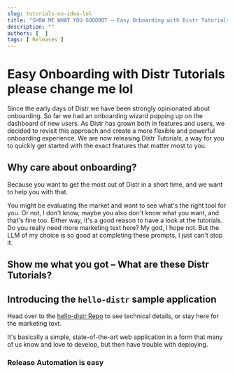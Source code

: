 ```yaml
---
slug: tutorials-no-idea-lol
title: "SHOW ME WHAT YOU GOOOOOT – Easy Onboarding with Distr Tutorials please change me lol"
description: ""
authors: [  ]
tags: [ Releases ]
---
```



# Easy Onboarding with Distr Tutorials please change me lol

Since the early days of Distr we have been strongly opinionated about onboarding.
So far we had an onboarding wizard popping up on the dashboard of new users.
As Distr has grown both in features and users, we decided to revisit this approach and create a more flexible and powerful onboarding experience.
We are now releasing Distr Tutorials, a way for you to quickly get started with the exact features that matter most to you.

<!-- truncate -->

## Why care about onboarding?

Because you want to get the most out of Distr in a short time, and we want to help you with that.

You might be evaluating the market and want to see what's the right tool for you. 
Or not, I don't know, maybe you also don't know what you want, and that's fine too. Either way, it's a good reason to have a look at the tutorials.
Do you really need more marketing text here? My god, I hope not. But the LLM of my choice is so good at completing these prompts, I just can't stop it.

## Show me what you got – What are these Distr Tutorials?



## Introducing the `hello-distr` sample application

Head over to the [hello-distr Repo](https://github.com/glasskube/hello-distr) to see technical details, or stay here for the marketing text.

It's basically a simple, state-of-the-art web application in a form that many of us know and love to develop, but then have trouble with deploying.

### Release Automation is easy

<!-- 

* 3 - 4 Sections eher Marketing
* 3 - 4 Sections Tech

-->
